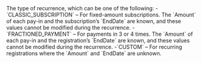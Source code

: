   

  
<ResponseField name="RecurringType" type="string" >    
The type of recurrence, which can be one of the following:  
-`CLASSIC_SUBSCRIPTION` – For fixed-amount subscriptions. The `Amount` of each pay-in and the subscription’s `EndDate` are known, and these values cannot be modified during the recurrence.  
-`FRACTIONED_PAYMENT` – For payments in 3 or 4 times. The `Amount` of each pay-in and the registration’s `EndDate` are known, and these values cannot be modified during the recurrence.  
-`CUSTOM` – For recurring registrations where the `Amount` and `EndDate` are unknown.  
</ResponseField>